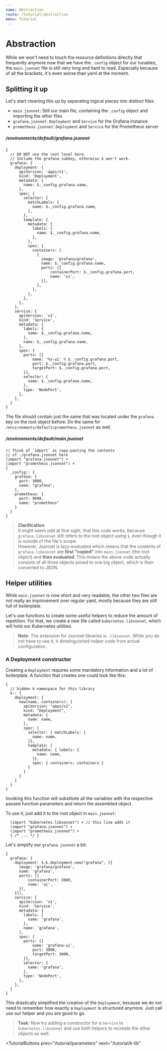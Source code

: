 ```yaml
---
name: Abstraction
route: /tutorial/abstraction
menu: Tutorial
---
```


# Abstraction

While we won't need to touch the resource definitions directly that frequently
anymore now that we have the `_config` object for our tunables, the
`main.jsonnet` file is still very long and hard to read. Especially because of
all the brackets, it's even worse than yaml at the moment.

## Splitting it up

Let's start cleaning this up by separating logical pieces into distinct files:

- `main.jsonnet`: Still our main file, containing the `_config` object and importing the other files
- `grafana.jsonnet`: `Deployment` and `Service` for the Grafana instance
- `prometheus.jsonnet`: `Deployment` and `Service` for the Prometheus server

##### /environments/default/grafana.jsonnet

```jsonnet
{
  // DO NOT use the root level here.
  // Include the grafana subkey, otherwise $ won't work.
  grafana: {
    deployment: {
      apiVersion: 'apps/v1',
      kind: 'Deployment',
      metadata: {
        name: $._config.grafana.name,
      },
      spec: {
        selector: {
          matchLabels: {
            name: $._config.grafana.name,
          },
        },
        template: {
          metadata: {
            labels: {
              name: $._config.grafana.name,
            },
          },
          spec: {
            containers: [
              {
                image: 'grafana/grafana',
                name: $._config.grafana.name,
                ports: [{
                    containerPort: $._config.grafana.port,
                    name: 'ui',
                }],
              },
            ],
          },
        },
      },
    },
    service: {
      apiVersion: 'v1',
      kind: 'Service',
      metadata: {
        labels: {
          name: $._config.grafana.name,
        },
        name: $._config.grafana.name,
      },
      spec: {
        ports: [{
            name: '%s-ui' % $._config.grafana.port,
            port: $._config.grafana.port,
            targetPort: $._config.grafana.port,
        }],
        selector: {
          name: $._config.grafana.name,
        },
        type: 'NodePort',
      },
    },
  }
}
```

The file should contain just the same that was located under the `grafana` key
on the root object before. Do the same for `/environments/default/prometheus.jsonnet` as well.

##### /environments/default/main.jsonnet

```jsonnet
// Think of `import` as copy-pasting the contents
// of ./grafana.jsonnet here
(import "grafana.jsonnet") +
(import "prometheus.jsonnet") +
{
  _config:: {
    grafana: {
      port: 3000,
      name: "grafana",
    },
    prometheus: {
      port: 9090,
      name: "prometheus"
    }
  }
}
```

> **Clarification**:  
> It might seem odd at first sight, that this code works, because
> `grafana.libsonnet` still refers to the root object using `$`, even
> though it is outside of the file's scope.  
> However, Jsonnet is lazy-evaluated which means that the contents of
> `grafana.libsonnet` are **first "copied"** into `main.jsonnet` (the root
> object) and **then evaluated**. This means the above code actually consists of
> all three objects joined to one big object, which is then converted to JSON.

## Helper utilities

While `main.jsonnet` is now short and very readable, the other two files are not
really an improvement over regular yaml, mostly because they are still full of
boilerplate.

Let's use functions to create some useful helpers to reduce the amount of
repetition. For that, we create a new file called `kubernetes.libsonnet`, which
will hold our Kubernetes utilities.

> **Note**: The extension for Jsonnet libraries is `.libsonnet`. While you do
> not have to use it, it dinstinguished helper code from actual configuration.

### A Deployment constructor

Creating a `Deployment` requires some mandatory information and a lot of
boilerplate. A function that creates one could look like this:

```jsonnet
{
  // hidden k namespace for this library
  k:: {
    deployment: {
      new(name, containers): {
        apiVersion: "apps/v1",
        kind: "Deployment",
        metadata: {
          name: name,
        },
        spec: {
          selector: { matchLabels: {
            name: name,
          }},
          template: {
            metadata: { labels: {
              name: name,
            }},
            spec: { containers: containers }
          }
        }
      }
    }
  }
}
```

Invoking this function will substitute all the variables with the respective
passed function parameters and return the assembled object.

To use it, just add it to the root object in `main.jsonnet`:

```jsonnet
  (import "kubernetes.libsonnet") + // this line adds it
  (import "grafana.jsonnet") +
  (import "prometheus.jsonnet") +
  { /* ... */ }
```

Let's simplify our `grafana.jsonnet` a bit:

```jsonnet
{
  grafana: {
    deployment: $.k.deployment.new("grafana", [{
      image: 'grafana/grafana',
      name: 'grafana',
      ports: [{
          containerPort: 3000,
          name: 'ui',
      }],
    }]),
    service: {
      apiVersion: 'v1',
      kind: 'Service',
      metadata: {
        labels: {
          name: 'grafana',
        },
        name: 'grafana',
      },
      spec: {
        ports: [{
            name: 'grafana-ui',
            port: 3000,
            targetPort: 3000,
        }],
        selector: {
          name: 'grafana',
        },
        type: 'NodePort',
      },
    },
  }
}
```

This drastically simplified the creation of the `Deployment`, because we do not
need to remember how exactly a `Deployment` is structured anymore. Just call use
our helper and you are good to go.

> **Task**: Now try adding a constructor for a `Service` to
> `kubernetes.libsonnet` and use both helpers to recreate the other objects as
> well.


<TutorialButtons
  prev="/tutorial/parameters"
  next="/tutorial/k-lib"
></TutorialButtons>

